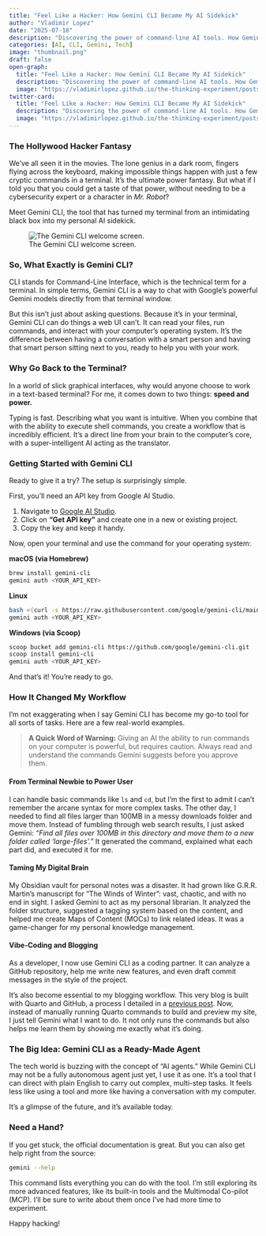 ```yaml
---
title: "Feel Like a Hacker: How Gemini CLI Became My AI Sidekick"
author: "Vladimir Lopez"
date: "2025-07-18"
description: "Discovering the power of command-line AI tools. How Gemini CLI transformed my workflow from GUI clicking to terminal-based productivity."
categories: [AI, CLI, Gemini, Tech]
image: "thumbnail.png"
draft: false
open-graph:
  title: "Feel Like a Hacker: How Gemini CLI Became My AI Sidekick"
  description: "Discovering the power of command-line AI tools. How Gemini CLI transformed my workflow from GUI clicking to terminal-based productivity."
  image: "https://vladimirlopez.github.io/the-thinking-experiment/posts/gemini-cli/thumbnail.png"
twitter-card:
  title: "Feel Like a Hacker: How Gemini CLI Became My AI Sidekick"
  description: "Discovering the power of command-line AI tools. How Gemini CLI transformed my workflow from GUI clicking to terminal-based productivity."
  image: "https://vladimirlopez.github.io/the-thinking-experiment/posts/gemini-cli/thumbnail.png"
---
```


### The Hollywood Hacker Fantasy

We’ve all seen it in the movies. The lone genius in a dark room, fingers flying across the keyboard, making impossible things happen with just a few cryptic commands in a terminal. It’s the ultimate power fantasy. But what if I told you that you could get a taste of that power, without needing to be a cybersecurity expert or a character in *Mr. Robot*?

Meet Gemini CLI, the tool that has turned my terminal from an intimidating black box into my personal AI sidekick.

![The Gemini CLI welcome screen.](thumbnail.png)

### So, What Exactly is Gemini CLI?

CLI stands for Command-Line Interface, which is the technical term for a terminal. In simple terms, Gemini CLI is a way to chat with Google's powerful Gemini models directly from that terminal window.

But this isn't just about asking questions. Because it’s in your terminal, Gemini CLI can do things a web UI can't. It can read your files, run commands, and interact with your computer's operating system. It’s the difference between having a conversation with a smart person and having that smart person sitting next to you, ready to help you with your work.

### Why Go Back to the Terminal?

In a world of slick graphical interfaces, why would anyone choose to work in a text-based terminal? For me, it comes down to two things: **speed and power.**

Typing is fast. Describing what you want is intuitive. When you combine that with the ability to execute shell commands, you create a workflow that is incredibly efficient. It’s a direct line from your brain to the computer's core, with a super-intelligent AI acting as the translator.

### Getting Started with Gemini CLI

Ready to give it a try? The setup is surprisingly simple.

First, you’ll need an API key from Google AI Studio.

1.  Navigate to [Google AI Studio](https://aistudio.google.com/).
2.  Click on **"Get API key"** and create one in a new or existing project.
3.  Copy the key and keep it handy.

Now, open your terminal and use the command for your operating system:

**macOS (via Homebrew)**
```bash
brew install gemini-cli
gemini auth <YOUR_API_KEY>
```

**Linux**
```bash
bash <(curl -s https://raw.githubusercontent.com/google/gemini-cli/main/tools/install.sh)
gemini auth <YOUR_API_KEY>
```

**Windows (via Scoop)**
```bash
scoop bucket add gemini-cli https://github.com/google/gemini-cli.git
scoop install gemini-cli
gemini auth <YOUR_API_KEY>
```

And that's it! You're ready to go.

### How It Changed My Workflow

I’m not exaggerating when I say Gemini CLI has become my go-to tool for all sorts of tasks. Here are a few real-world examples.

> **A Quick Word of Warning:** Giving an AI the ability to run commands on your computer is powerful, but requires caution. Always read and understand the commands Gemini suggests before you approve them.

#### From Terminal Newbie to Power User
I can handle basic commands like `ls` and `cd`, but I’m the first to admit I can’t remember the arcane syntax for more complex tasks. The other day, I needed to find all files larger than 100MB in a messy downloads folder and move them. Instead of fumbling through web search results, I just asked Gemini: *"Find all files over 100MB in this directory and move them to a new folder called 'large-files'."* It generated the command, explained what each part did, and executed it for me.

#### Taming My Digital Brain
My Obsidian vault for personal notes was a disaster. It had grown like G.R.R. Martin's manuscript for "The Winds of Winter": vast, chaotic, and with no end in sight. I asked Gemini to act as my personal librarian. It analyzed the folder structure, suggested a tagging system based on the content, and helped me create Maps of Content (MOCs) to link related ideas. It was a game-changer for my personal knowledge management.

#### Vibe-Coding and Blogging
As a developer, I now use Gemini CLI as a coding partner. It can analyze a GitHub repository, help me write new features, and even draft commit messages in the style of the project.

It’s also become essential to my blogging workflow. This very blog is built with Quarto and GitHub, a process I detailed in a [previous post](./../how-to-create-blog/). Now, instead of manually running Quarto commands to build and preview my site, I just tell Gemini what I want to do. It not only runs the commands but also helps me learn them by showing me exactly what it's doing.

### The Big Idea: Gemini CLI as a Ready-Made Agent
The tech world is buzzing with the concept of "AI agents." While Gemini CLI may not be a fully autonomous agent just yet, I use it as one. It’s a tool that I can direct with plain English to carry out complex, multi-step tasks. It feels less like using a tool and more like having a conversation with my computer.

It’s a glimpse of the future, and it’s available today.

### Need a Hand?
If you get stuck, the official documentation is great. But you can also get help right from the source:
```bash
gemini --help
```
This command lists everything you can do with the tool. I’m still exploring its more advanced features, like its built-in tools and the Multimodal Co-pilot (MCP). I’ll be sure to write about them once I’ve had more time to experiment.

Happy hacking!
